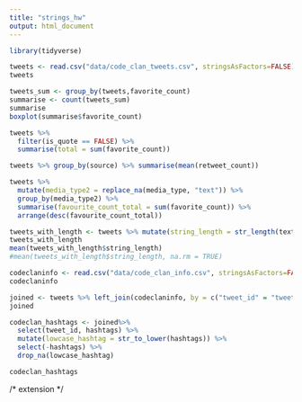 ```yaml
---
title: "strings_hw"
output: html_document
---
```

```r
library(tidyverse)
```

```r
tweets <- read.csv("data/code_clan_tweets.csv", stringsAsFactors=FALSE)
tweets
```


```r

tweets_sum <- group_by(tweets,favorite_count)
summarise <- count(tweets_sum)
summarise
boxplot(summarise$favorite_count)
```

```r
tweets %>%
  filter(is_quote == FALSE) %>%
  summarise(total = sum(favorite_count))
```

```r
tweets %>% group_by(source) %>% summarise(mean(retweet_count))

```

```r
tweets %>%
  mutate(media_type2 = replace_na(media_type, "text")) %>%
  group_by(media_type2) %>%
  summarise(favourite_count_total = sum(favorite_count)) %>%
  arrange(desc(favourite_count_total))

```
```r
tweets_with_length <- tweets %>% mutate(string_length = str_length(text)) %>% mutate(string_length = replace_na(string_length, 0))
tweets_with_length
mean(tweets_with_length$string_length)
#mean(tweets_with_length$string_length, na.rm = TRUE)
```

```r
codeclaninfo <- read.csv("data/code_clan_info.csv", stringsAsFactors=FALSE)
codeclaninfo
```
```r
joined <- tweets %>% left_join(codeclaninfo, by = c("tweet_id" = "tweet_id"))
joined

```

```r
codeclan_hashtags <- joined%>% 
  select(tweet_id, hashtags) %>%
  mutate(lowcase_hashtag = str_to_lower(hashtags)) %>%
  select(-hashtags) %>%
  drop_na(lowcase_hashtag)

codeclan_hashtags
```
/* extension */
```r

```

